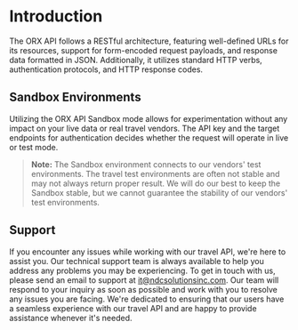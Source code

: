 # Introduction

The ORX API follows a RESTful architecture, featuring well-defined URLs for its resources, support for form-encoded request payloads, and response data formatted in JSON. Additionally, it utilizes standard HTTP verbs, authentication protocols, and HTTP response codes.

## Sandbox Environments

Utilizing the ORX API Sandbox mode allows for experimentation without any impact on your live data or real travel vendors. The API key and the target endpoints for authentication decides whether the request will operate in live or test mode.

> **Note:** The Sandbox environment connects to our vendors' test environments. The travel test environments are often not stable and may not always return proper result. We will do our best to keep the Sandbox stable, but we cannot guarantee the stability of our vendors' test environments.

## Support

If you encounter any issues while working with our travel API, we're here to assist you. Our technical support team is always available to help you address any problems you may be experiencing. To get in touch with us, please send an email to support at it@ndcsolutionsinc.com. Our team will respond to your inquiry as soon as possible and work with you to resolve any issues you are facing. We're dedicated to ensuring that our users have a seamless experience with our travel API and are happy to provide assistance whenever it's needed.
